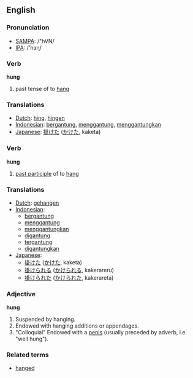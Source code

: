 ==English==
=== Pronunciation ===
*[[w:SAMPA|SAMPA]]: /"hVN/
*[[w:IPA|IPA]]: /'hɜɳ/

=== Verb ===

'''hung'''

# past tense of to [[hang]]

=== Translations ===
*[[Dutch]]: [[hing]], [[hingen]]
*[[Indonesian]]: [[gantung|bergantung]], [[gantung|menggantung]], [[gantung|menggantungkan]]
*[[Japanese]]: [[掛けた]] ([[かけた]], kaketa)

=== Verb ===

'''hung'''

# [[past participle]] of to [[hang]]

=== Translations ===
*[[Dutch]]: [[gehangen]]
*[[Indonesian]]: 
** [[gantung|bergantung]]
** [[gantung|menggantung]]
** [[gantung|menggantungkan]]
** [[gantung|digantung]]
** [[gantung|tergantung]]
** [[gantung|digantungkan]]
*[[Japanese]]:
** [[掛けた]] ([[かけた]], kaketa)
** [[掛けられる]] ([[かけられる]], kakerareru)
** [[掛けられた]] ([[かけられた]], kakerareta)

=== Adjective ===

'''hung'''

# Suspended by hanging.
# Endowed with hanging additions or appendages.
# "Colloquial" Endowed with a [[penis]] (usually preceded by adverb, i.e. "well hung").

===Related terms===
*[[hanged]]